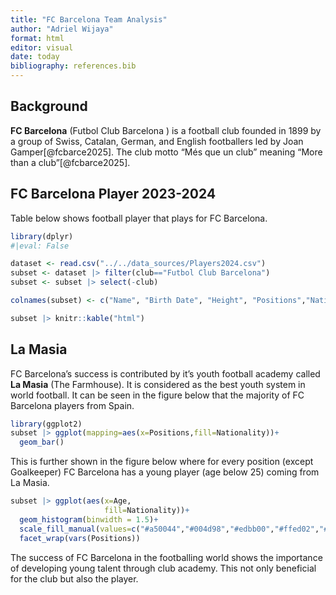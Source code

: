 ```yaml
---
title: "FC Barcelona Team Analysis"
author: "Adriel Wijaya"
format: html
editor: visual
date: today
bibliography: references.bib
---
```



## Background

**FC Barcelona** (Futbol Club Barcelona ) is a football club founded in 1899 by a group of Swiss, Catalan, German, and English footballers led by Joan Gamper[@fcbarce2025]. The club motto "Més que un club" meaning "More than a club"[@fcbarce2025].

## FC Barcelona Player 2023-2024

Table below shows football player that plays for FC Barcelona.

```r
library(dplyr)
#|eval: False
```


```r

dataset <- read.csv("../../data_sources/Players2024.csv")
subset <- dataset |> filter(club=="Futbol Club Barcelona")
subset <- subset |> select(-club)

colnames(subset) <- c("Name", "Birth Date", "Height", "Positions","Nationality","Age")#change the column name

subset |> knitr::kable("html")
```

## La Masia

FC Barcelona's success is contributed by it's youth football academy called **La Masia** (The Farmhouse). It is considered as the best youth system in world football. It can be seen in the figure below that the majority of FC Barcelona players from Spain.

```r
library(ggplot2)
subset |> ggplot(mapping=aes(x=Positions,fill=Nationality))+
  geom_bar()
```

This is further shown in the figure below where for every position (except Goalkeeper) FC Barcelona has a young player (age below 25) coming from La Masia.

```r
subset |> ggplot(aes(x=Age, 
                     fill=Nationality))+
  geom_histogram(binwidth = 1.5)+
  scale_fill_manual(values=c("#a50044","#004d98","#edbb00","#ffed02","#db0030","#157b6d","#456789"))+
  facet_wrap(vars(Positions))
```

The success of FC Barcelona in the footballing world shows the importance of developing young talent through club academy. This not only beneficial for the club but also the player.
